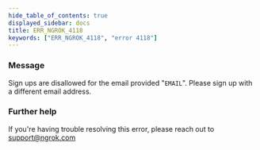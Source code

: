 ```yaml
---
hide_table_of_contents: true
displayed_sidebar: docs
title: ERR_NGROK_4118
keywords: ["ERR_NGROK_4118", "error 4118"]
---
```


### Message

Sign ups are disallowed for the email provided "`EMAIL`". Please sign up with a different email address.

### Further help

If you're having trouble resolving this error, please reach out to [support@ngrok.com](mailto:support@ngrok.com?subject=Help%20with%20ERR_NGROK_4118)
